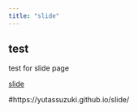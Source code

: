 ```yaml
---
title: "slide"
---
```


## test

test for slide page

[slide](reading_circle2023_04.qmd)

#https://yutassuzuki.github.io/slide/